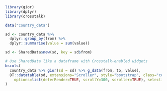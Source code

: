 
```r
library(gior)
library(dplyr)
library(crosstalk)
```

```r
data("country_data")

sd <- country_data %>% 
  dplyr::group_by(from) %>% 
  dplyr::summarise(value = sum(value))

sd <- SharedData$new(sd, key = sd$from)

# Use SharedData like a dataframe with Crosstalk-enabled widgets
bscols(
  country_data %>% gior(sd = sd) %>% g_data(from, to, value),
  DT::datatable(sd, extensions="Scroller", style="bootstrap", class="compact", width="100%",
    options=list(deferRender=TRUE, scrollY=300, scroller=TRUE), selection = "single")
)
```
